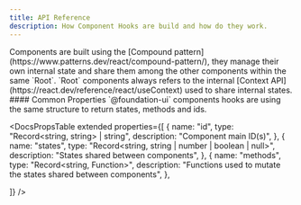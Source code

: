 ```yaml
---
title: API Reference
description: How Component Hooks are build and how do they work.
---
```


<DocsSection>

<DocsTextBlock className="m-b-medium-60">
  Components are built using the [Compound
  pattern](https://www.patterns.dev/react/compound-pattern/), they manage their
  own internal state and share them among the other components within the same
  `Root`.
</DocsTextBlock>

<DocsTextBlock className="m-b-medium-60">
  `Root` components always refers to the internal [Context
  API](https://react.dev/reference/react/useContext) used to share internal
  states.
</DocsTextBlock>
</DocsSection>

<DocsSection>
  <DocsBanner
    title="Compound pattern and Component Hook"
    description="When the Compound pattern is used, you can import the Component Hook to access its internal functions and adjust the component behavior to handle complex interactions and or mutations."
    mode="meta"
  />
</DocsSection>

<DocsSection className="m-y-large-10">
#### Common Properties

<DocsTextBlock className="m-b-medium-60">
  `@foundation-ui` components hooks are using the same structure to return
  states, methods and ids.
</DocsTextBlock>

<DocsPropsTable
  extended
  properties={[
    {
      name: "id",
      type: "Record<string, string> | string",
      description: "Component main ID(s)",
    },
    {
      name: "states",
      type: "Record<string, string | number | boolean | null>",
      description: "States shared between components",
    },
    {
      name: "methods",
      type: "Record<string, Function>",
      description: "Functions used to mutate the states shared between components",
    },

]}
/>

</DocsSection>

<DocsFooter
  prev="/docs/components-hooks/usage"
  next="/docs/components-hooks/use-accordion"
/>
